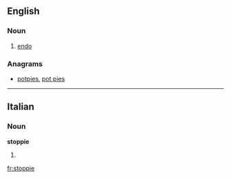 ==English==

===Noun===
{{en-noun}}

# {{context|cycling|lang=en}} [[endo]]

===Anagrams===
* [[potpies#English|potpies]], [[pot pies#English|pot pies]]

----

==Italian==

===Noun===
'''stoppie''' {{f}}

# {{plural of|stoppia|lang=it}}

[[fr:stoppie]]
